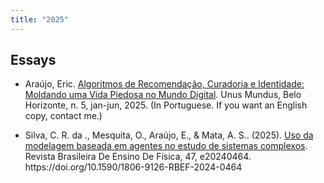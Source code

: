 ```yaml
---
title: "2025"
---
```


## Essays

-   Araújo, Eric. [Algoritmos de Recomendação, Curadoria e Identidade: Moldando uma Vida Piedosa no Mundo Digital](https://unusmundus.academiaabc2.org.br/algoritmos-de-recomendacao-curadoria-e-identidade/){target="_blank"}. Unus Mundus, Belo Horizonte, n. 5, jan-jun, 2025. (In Portuguese. If you want an English copy, contact me.)

-   Silva, C. R. da ., Mesquita, O., Araújo, E., & Mata, A. S.. (2025). [Uso da modelagem baseada em agentes no estudo de sistemas complexos](https://doi.org/10.1590/1806-9126-RBEF-2024-0464){target="_blank"}. Revista Brasileira De Ensino De Física, 47, e20240464. https://doi.org/10.1590/1806-9126-RBEF-2024-0464